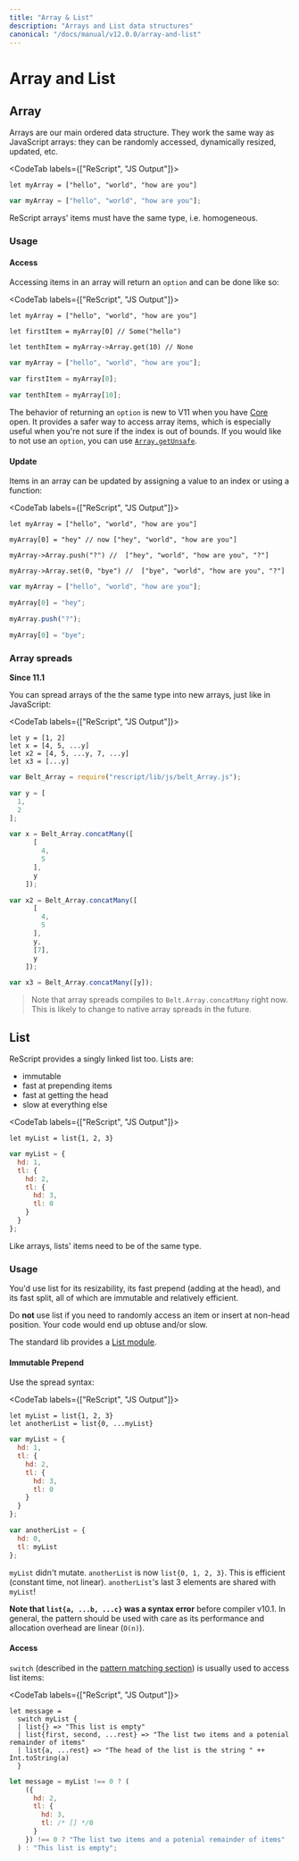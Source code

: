 ```yaml
---
title: "Array & List"
description: "Arrays and List data structures"
canonical: "/docs/manual/v12.0.0/array-and-list"
---
```


# Array and List

## Array

Arrays are our main ordered data structure. They work the same way as JavaScript arrays: they can be randomly accessed, dynamically resized, updated, etc.

<CodeTab labels={["ReScript", "JS Output"]}>

```res example
let myArray = ["hello", "world", "how are you"]
```
```js
var myArray = ["hello", "world", "how are you"];
```

</CodeTab>

ReScript arrays' items must have the same type, i.e. homogeneous.

### Usage
#### Access
Accessing items in an array will return an `option` and can be done like so:

<CodeTab labels={["ReScript", "JS Output"]}>

```res example
let myArray = ["hello", "world", "how are you"]

let firstItem = myArray[0] // Some("hello")

let tenthItem = myArray->Array.get(10) // None
```
```js
var myArray = ["hello", "world", "how are you"];

var firstItem = myArray[0];

var tenthItem = myArray[10];
```

</CodeTab>

The behavior of returning an `option` is new to V11 when you have [Core](api/core) open. 
It provides a safer way to access array items, which is especially useful when you're not sure if the index is out of bounds.
If you would like to not use an `option`, you can use [`Array.getUnsafe`](api/core/array#value-getUnsafe).

#### Update
Items in an array can be updated by assigning a value to an index or using a function:

<CodeTab labels={["ReScript", "JS Output"]}>

```res example
let myArray = ["hello", "world", "how are you"]

myArray[0] = "hey" // now ["hey", "world", "how are you"]

myArray->Array.push("?") //  ["hey", "world", "how are you", "?"]

myArray->Array.set(0, "bye") //  ["bye", "world", "how are you", "?"]
```
```js
var myArray = ["hello", "world", "how are you"];

myArray[0] = "hey";

myArray.push("?");

myArray[0] = "bye";
```

</CodeTab>

### Array spreads

**Since 11.1**


You can spread arrays of the the same type into new arrays, just like in JavaScript:

<CodeTab labels={["ReScript", "JS Output"]}>

```res example
let y = [1, 2]
let x = [4, 5, ...y]
let x2 = [4, 5, ...y, 7, ...y]
let x3 = [...y]
```

```javascript
var Belt_Array = require("rescript/lib/js/belt_Array.js");

var y = [
  1,
  2
];

var x = Belt_Array.concatMany([
      [
        4,
        5
      ],
      y
    ]);

var x2 = Belt_Array.concatMany([
      [
        4,
        5
      ],
      y,
      [7],
      y
    ]);

var x3 = Belt_Array.concatMany([y]);
```
</CodeTab>

> Note that array spreads compiles to `Belt.Array.concatMany` right now. This is likely to change to native array spreads in the future.

## List

ReScript provides a singly linked list too. Lists are:

- immutable
- fast at prepending items
- fast at getting the head
- slow at everything else

<CodeTab labels={["ReScript", "JS Output"]}>

```res example
let myList = list{1, 2, 3}
```
```js
var myList = {
  hd: 1,
  tl: {
    hd: 2,
    tl: {
      hd: 3,
      tl: 0
    }
  }
};
```

</CodeTab>

Like arrays, lists' items need to be of the same type.

### Usage

You'd use list for its resizability, its fast prepend (adding at the head), and its fast split, all of which are immutable and relatively efficient.

Do **not** use list if you need to randomly access an item or insert at non-head position. Your code would end up obtuse and/or slow.

The standard lib provides a [List module](api/core/list).

#### Immutable Prepend

Use the spread syntax:

<CodeTab labels={["ReScript", "JS Output"]}>

```res prelude
let myList = list{1, 2, 3}
let anotherList = list{0, ...myList}
```
```js
var myList = {
  hd: 1,
  tl: {
    hd: 2,
    tl: {
      hd: 3,
      tl: 0
    }
  }
};

var anotherList = {
  hd: 0,
  tl: myList
};
```

</CodeTab>

`myList` didn't mutate. `anotherList` is now `list{0, 1, 2, 3}`. This is efficient (constant time, not linear). `anotherList`'s last 3 elements are shared with `myList`!

**Note that `list{a, ...b, ...c}` was a syntax error** before compiler v10.1. In general, the pattern should be used with care as its performance and allocation overhead are linear (`O(n)`).

#### Access

`switch` (described in the [pattern matching section](pattern-matching-destructuring.md)) is usually used to access list items:

<CodeTab labels={["ReScript", "JS Output"]}>

```res example
let message =
  switch myList {
  | list{} => "This list is empty"
  | list{first, second, ...rest} => "The list two items and a potenial remainder of items"
  | list{a, ...rest} => "The head of the list is the string " ++ Int.toString(a)
  }
```
```js
let message = myList !== 0 ? (
    ({
      hd: 2,
      tl: {
        hd: 3,
        tl: /* [] */0
      }
    }) !== 0 ? "The list two items and a potenial remainder of items" : "The head of the list is the string " + (1).toString()
  ) : "This list is empty";
```

</CodeTab>
